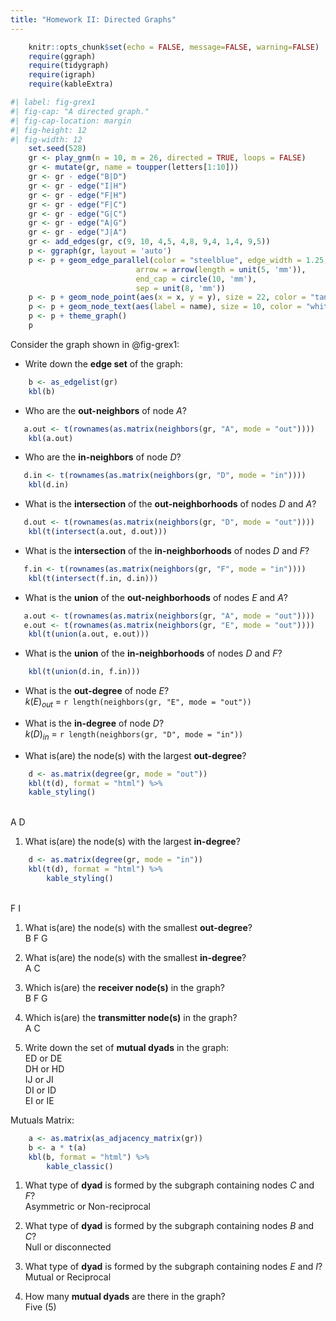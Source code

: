 ```yaml
---
title: "Homework II: Directed Graphs"
---
```


```r
    knitr::opts_chunk$set(echo = FALSE, message=FALSE, warning=FALSE)
    require(ggraph)
    require(tidygraph)
    require(igraph)
    require(kableExtra)
```

```r
#| label: fig-grex1
#| fig-cap: "A directed graph."
#| fig-cap-location: margin   
#| fig-height: 12
#| fig-width: 12
    set.seed(528)
    gr <- play_gnm(n = 10, m = 26, directed = TRUE, loops = FALSE)
    gr <- mutate(gr, name = toupper(letters[1:10]))
    gr <- gr - edge("B|D")
    gr <- gr - edge("I|H")
    gr <- gr - edge("F|H")
    gr <- gr - edge("F|C")
    gr <- gr - edge("G|C")
    gr <- gr - edge("A|G")
    gr <- gr - edge("J|A")
    gr <- add_edges(gr, c(9, 10, 4,5, 4,8, 9,4, 1,4, 9,5))
    p <- ggraph(gr, layout = 'auto') 
    p <- p + geom_edge_parallel(color = "steelblue", edge_width = 1.25,
                            arrow = arrow(length = unit(5, 'mm')),
                            end_cap = circle(10, 'mm'), 
                            sep = unit(8, 'mm'))    
    p <- p + geom_node_point(aes(x = x, y = y), size = 22, color = "tan2") 
    p <- p + geom_node_text(aes(label = name), size = 10, color = "white")
    p <- p + theme_graph()
    p
```



Consider the graph shown in @fig-grex1:

- Write down the **edge set** of the graph:
```r
    b <- as_edgelist(gr)
    kbl(b)
```


- Who are the **out-neighbors** of node *A*?
```r
   a.out <- t(rownames(as.matrix(neighbors(gr, "A", mode = "out"))))
    kbl(a.out)
```


- Who are the **in-neighbors** of node *D*?
```r
   d.in <- t(rownames(as.matrix(neighbors(gr, "D", mode = "in"))))
    kbl(d.in)
```


- What is the **intersection** of the **out-neighborhoods** of nodes *D* and *A*?
```r
   d.out <- t(rownames(as.matrix(neighbors(gr, "D", mode = "out"))))
    kbl(t(intersect(a.out, d.out)))
```

- What is the **intersection** of the **in-neighborhoods** of nodes *D* and *F*?
```r
   f.in <- t(rownames(as.matrix(neighbors(gr, "F", mode = "in"))))
    kbl(t(intersect(f.in, d.in)))
```

- What is the **union** of the **out-neighborhoods** of nodes *E* and *A*?
```r
   a.out <- t(rownames(as.matrix(neighbors(gr, "A", mode = "out"))))
   e.out <- t(rownames(as.matrix(neighbors(gr, "E", mode = "out"))))
    kbl(t(union(a.out, e.out)))
```

- What is the **union** of the **in-neighborhoods** of nodes *D* and *F*?
```r
    kbl(t(union(d.in, f.in)))
```

- What is the **out-degree** of node *E*?
<br>
$k(E)_{out}$ = `r length(neighbors(gr, "E", mode = "out"))`

- What is the **in-degree** of node *D*?
<br>
$k(D)_{in}$ = `r length(neighbors(gr, "D", mode = "in"))`


- What is(are) the node(s) with the largest **out-degree**?
```r
    d <- as.matrix(degree(gr, mode = "out"))
    kbl(t(d), format = "html") %>% 
    kable_styling()
```
<br>
A D

1. What is(are) the node(s) with the largest **in-degree**?
```r
    d <- as.matrix(degree(gr, mode = "in"))
    kbl(t(d), format = "html") %>% 
        kable_styling()
```
<br>
F I

1. What is(are) the node(s) with the smallest **out-degree**?
<br>
B F G

1. What is(are) the node(s) with the smallest **in-degree**?
<br>
A C


1. Which is(are) the **receiver node(s)** in the graph?
<br>
B F G

1. Which is(are) the **transmitter node(s)** in the graph?
<br>
A C

1. Write down the set of **mutual dyads** in the graph:
<br>
ED or DE <br>
DH or HD <br>
IJ or JI <br>
DI or ID <br>
EI or IE <br>

Mutuals Matrix: <br>

```r
    a <- as.matrix(as_adjacency_matrix(gr))
    b <- a * t(a)
    kbl(b, format = "html") %>% 
        kable_classic()
```

1. What type of **dyad** is formed by the subgraph containing nodes *C* and *F*?
<br>
Asymmetric or Non-reciprocal

1. What type of **dyad** is formed by the subgraph containing nodes *B* and *C*?
<br>
Null or disconnected

1. What type of **dyad** is formed by the subgraph containing nodes *E* and *I*?
<br>
Mutual or Reciprocal

1. How many **mutual dyads** are there in the graph?
<br>
Five (5)




